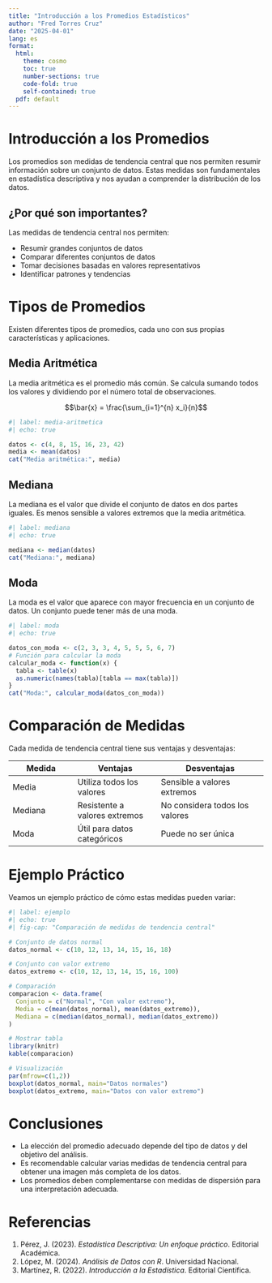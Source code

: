 ```yaml
---
title: "Introducción a los Promedios Estadísticos"
author: "Fred Torres Cruz"
date: "2025-04-01"
lang: es
format:
  html:
    theme: cosmo
    toc: true
    number-sections: true
    code-fold: true
    self-contained: true
  pdf: default
---
```


# Introducción a los Promedios

Los promedios son medidas de tendencia central que nos permiten resumir información sobre un conjunto de datos. Estas medidas son fundamentales en estadística descriptiva y nos ayudan a comprender la distribución de los datos.

## ¿Por qué son importantes?

Las medidas de tendencia central nos permiten:

- Resumir grandes conjuntos de datos
- Comparar diferentes conjuntos de datos
- Tomar decisiones basadas en valores representativos
- Identificar patrones y tendencias

# Tipos de Promedios

Existen diferentes tipos de promedios, cada uno con sus propias características y aplicaciones.

## Media Aritmética

La media aritmética es el promedio más común. Se calcula sumando todos los valores y dividiendo por el número total de observaciones.

$$\bar{x} = \frac{\sum_{i=1}^{n} x_i}{n}$$

```r
#| label: media-aritmetica
#| echo: true

datos <- c(4, 8, 15, 16, 23, 42)
media <- mean(datos)
cat("Media aritmética:", media)
```

## Mediana

La mediana es el valor que divide el conjunto de datos en dos partes iguales. Es menos sensible a valores extremos que la media aritmética.

```r
#| label: mediana
#| echo: true

mediana <- median(datos)
cat("Mediana:", mediana)
```

## Moda

La moda es el valor que aparece con mayor frecuencia en un conjunto de datos. Un conjunto puede tener más de una moda.

```r
#| label: moda
#| echo: true

datos_con_moda <- c(2, 3, 3, 4, 5, 5, 5, 6, 7)
# Función para calcular la moda
calcular_moda <- function(x) {
  tabla <- table(x)
  as.numeric(names(tabla)[tabla == max(tabla)])
}
cat("Moda:", calcular_moda(datos_con_moda))
```

# Comparación de Medidas

Cada medida de tendencia central tiene sus ventajas y desventajas:

| Medida | Ventajas | Desventajas |
|--------|----------|-------------|
| Media  | Utiliza todos los valores | Sensible a valores extremos |
| Mediana | Resistente a valores extremos | No considera todos los valores |
| Moda | Útil para datos categóricos | Puede no ser única |

# Ejemplo Práctico

Veamos un ejemplo práctico de cómo estas medidas pueden variar:

```r
#| label: ejemplo
#| echo: true
#| fig-cap: "Comparación de medidas de tendencia central"

# Conjunto de datos normal
datos_normal <- c(10, 12, 13, 14, 15, 16, 18)

# Conjunto con valor extremo
datos_extremo <- c(10, 12, 13, 14, 15, 16, 100)

# Comparación
comparacion <- data.frame(
  Conjunto = c("Normal", "Con valor extremo"),
  Media = c(mean(datos_normal), mean(datos_extremo)),
  Mediana = c(median(datos_normal), median(datos_extremo))
)

# Mostrar tabla
library(knitr)
kable(comparacion)

# Visualización
par(mfrow=c(1,2))
boxplot(datos_normal, main="Datos normales")
boxplot(datos_extremo, main="Datos con valor extremo")
```

# Conclusiones

- La elección del promedio adecuado depende del tipo de datos y del objetivo del análisis.
- Es recomendable calcular varias medidas de tendencia central para obtener una imagen más completa de los datos.
- Los promedios deben complementarse con medidas de dispersión para una interpretación adecuada.

# Referencias

1. Pérez, J. (2023). *Estadística Descriptiva: Un enfoque práctico*. Editorial Académica.
2. López, M. (2024). *Análisis de Datos con R*. Universidad Nacional.
3. Martínez, R. (2022). *Introducción a la Estadística*. Editorial Científica.